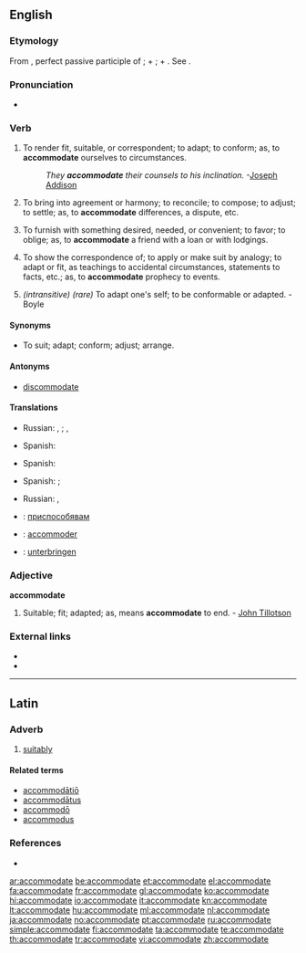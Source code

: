==English==

===Etymology===
From {{etyl|la}} {{term|accommodatus|accomodātus|lang=la}}, perfect passive participle of {{term|accommodo|accomodō|lang=la}}; {{term|ad|lang=la}} + {{term|commodo|commodō|make fit, help|lang=la}}; {{term|com|lang=la}} + {{term|modus||measure, proportion|lang=la}}. See {{term|mode}}.

===Pronunciation===
* {{audio|en-us-accommodate.ogg|Audio (US)}}

===Verb===
{{en-verb|accommodat|ing}}

# {{transitive}} To render fit, suitable, or correspondent; to adapt; to conform; as, to '''accommodate''' ourselves to circumstances.
#: ''They '''accommodate''' their counsels to his inclination.''  -[[w:Joseph Addison|Joseph Addison]]
# {{transitive}} To bring into agreement or harmony; to reconcile; to compose; to adjust; to settle; as, to '''accommodate''' differences, a dispute, etc.
# {{transitive}} To furnish with something desired, needed, or convenient; to favor; to oblige; as, to '''accommodate''' a friend with a loan or with lodgings.
# {{transitive}} To show the correspondence of; to apply or make suit by analogy; to adapt or fit, as teachings to accidental circumstances, statements to facts, etc.; as, to '''accommodate''' prophecy to events.
# ''(intransitive) (rare)'' To adapt one's self; to be conformable or adapted.  - Boyle

====Synonyms====
* To suit; adapt; conform; adjust; arrange.

====Antonyms====
* {{qualifier|obsolete}} [[discommodate]]

====Translations====
{{trans-top|to render fit or suitable}}
* Russian: {{t|ru|приспосабливать|sc=Cyrl|tr=prisposáblivat'}} {{impf}}, {{t|ru|приспособить|sc=Cyrl|tr=prisposóbit'}} {{pf}}; {{t|ru|подгонять|sc=Cyrl|tr=podgonját'}} {{impf}}, {{t|ru|подогнать|sc=Cyrl|tr=podognát'}} {{pf}}
{{trans-mid}}
* Spanish: {{t|es|acomodar}}
{{trans-bottom}}
{{trans-top|to bring into agreement}}
{{trans-mid}}
{{trans-bottom}}
{{trans-top|to furnish with something desired}}
* Spanish: {{t|es|satisfacer}}
{{trans-mid}}
{{trans-bottom}}
{{trans-top|to adapt to fit}}
* Spanish: {{t|es|acomodar}}; {{t|es|adaptar}}
{{trans-mid}}
{{trans-bottom}}
{{trans-top|to adapt one's self}}
* Russian: {{t|ru|приспосабливаться|sc=Cyrl|tr=prisposáblivat'sja}} {{impf}}, {{t|ru|приспособиться|sc=Cyrl|tr=prisposóbit'sja}} {{pf}}
{{trans-mid}}
{{trans-bottom}}
{{checktrans-top}}
* {{ttbc|bg}}: [[приспособявам]]
* {{ttbc|fr}}: [[accommoder]]
{{checktrans-mid}}
* {{ttbc|de}}: [[unterbringen]]
{{checktrans-bottom}}

===Adjective===
'''accommodate'''

# {{archaic}} Suitable; fit; adapted; as, means '''accommodate''' to end.  - [[w:John Tillotson|John Tillotson]]

===External links===
* {{R:OneLook}}
* {{R:Webster 1913}}
{{webster}}

----

==Latin==

===Adverb===
{{la-adv|accommodat|accommodāt|e}}

# [[suitably]]

====Related terms====
* [[accommodatio|accommodātiō]]
* [[accommodatus|accommodātus]]
* [[accommodo|accommodō]]
* [[accommodus]]

===References===
* {{R:L&S}}

[[ar:accommodate]]
[[be:accommodate]]
[[et:accommodate]]
[[el:accommodate]]
[[fa:accommodate]]
[[fr:accommodate]]
[[gl:accommodate]]
[[ko:accommodate]]
[[hi:accommodate]]
[[io:accommodate]]
[[it:accommodate]]
[[kn:accommodate]]
[[lt:accommodate]]
[[hu:accommodate]]
[[ml:accommodate]]
[[nl:accommodate]]
[[ja:accommodate]]
[[no:accommodate]]
[[pt:accommodate]]
[[ru:accommodate]]
[[simple:accommodate]]
[[fi:accommodate]]
[[ta:accommodate]]
[[te:accommodate]]
[[th:accommodate]]
[[tr:accommodate]]
[[vi:accommodate]]
[[zh:accommodate]]
